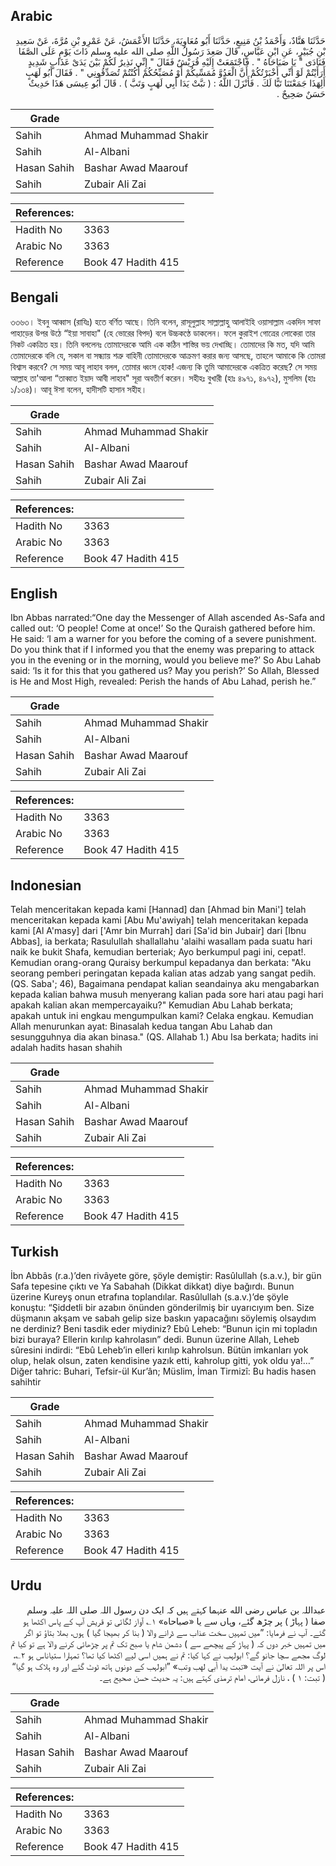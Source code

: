 ## Arabic


<div dir="rtl" lang="ar" style={{fontSize:'larger',backgroundColor:'#f8f9fa',padding:20}}>
حَدَّثَنَا هَنَّادٌ، وَأَحْمَدُ بْنُ مَنِيعٍ، حَدَّثَنَا أَبُو مُعَاوِيَةَ، حَدَّثَنَا الأَعْمَشُ، عَنْ عَمْرِو بْنِ مُرَّةَ، عَنْ سَعِيدِ بْنِ جُبَيْرٍ، عَنِ ابْنِ عَبَّاسٍ، قَالَ صَعِدَ رَسُولُ اللَّهِ صلى الله عليه وسلم ذَاتَ يَوْمٍ عَلَى الصَّفَا فَنَادَى ‏"‏ يَا صَبَاحَاهُ ‏"‏ ‏.‏ فَاجْتَمَعَتْ إِلَيْهِ قُرَيْشٌ فَقَالَ ‏"‏ إِنِّي نَذِيرٌ لَكُمْ بَيْنَ يَدَىْ عَذَابٍ شَدِيدٍ أَرَأَيْتُمْ لَوْ أَنِّي أَخْبَرْتُكُمْ أَنَّ الْعَدُوَّ مُمَسِّيكُمْ أَوْ مُصَبِّحُكُمْ أَكُنْتُمْ تُصَدِّقُونِي ‏"‏ ‏.‏ فَقَالَ أَبُو لَهَبٍ أَلِهَذَا جَمَعْتَنَا تَبًّا لَكَ ‏.‏ فَأَنْزَلَ اللَّهُ ‏:‏ ‏(‏ تبَّتْ يَدَا أَبِي لَهَبٍ وَتَبَّ ‏)‏ ‏.‏ قَالَ أَبُو عِيسَى هَذَا حَدِيثٌ حَسَنٌ صَحِيحٌ ‏.‏
</div>
<div style={{backgroundColor:'#f8f9fa',padding:20, marginBottom: 10}}><table> <thead> <tr> <th>Grade</th> <th></th> </tr> </thead> <tbody> <tr><td>Sahih</td><td>Ahmad Muhammad Shakir</td></tr><tr><td>Sahih</td><td>Al-Albani</td></tr><tr><td>Hasan Sahih</td><td>Bashar Awad Maarouf</td></tr><tr><td>Sahih</td><td>Zubair Ali Zai</td></tr></tbody></table><table> <thead> <tr> <th>References:</th> <th></th> </tr> </thead> <tbody><tr><td>Hadith No</td><td>3363</td></tr><tr><td>Arabic No</td><td>3363</td></tr><tr><td>Reference</td><td>Book 47 Hadith 415</td></tr></tbody></table></div>

## Bengali


<div dir="ltr" lang="bn" style={{fontSize:'larger',backgroundColor:'#f8f9fa',padding:20}}>
৩৩৬৩। ইবনু আব্বাস (রাযিঃ) হতে বর্ণিত আছে। তিনি বলেন, রাসূলুল্লাহ সাল্লাল্লাহু আলাইহি ওয়াসাল্লাম একদিন সাফা পাহাড়ের উপর উঠে “ইয়া সাবাহা" (হে ভোরের বিপদ) বলে উচ্চকণ্ঠে ডাকলেন। ফলে কুরাইশ গোত্রের লোকেরা তার নিকট একত্রিত হয়। তিনি বললেনঃ তোমাদেরকে আমি এক কঠিন শাস্তির ভয় দেখাচ্ছি। তোমাদের কি মত, যদি আমি তোমাদেরকে বলি যে, সকাল বা সন্ধ্যায় শত্রু বাহিনী তোমাদেরকে আক্রমণ করার জন্য আসছে, তাহলে আমাকে কি তোমরা বিশ্বাস করবে? সে সময় আবূ লাহাব বলল, তোমার ধ্বংস হোক! এজন্য কি তুমি আমাদেরকে একত্রিত করেছ? সে সময় আল্লাহ তা'আলা “তাব্বাত ইয়াদ আবী লাহাব" সূরা অবতীর্ণ করেন। সহীহঃ বুখারী (হাঃ ৪৯৭১, ৪৯৭২), মুসলিম (হাঃ ১/১৩৪)। আবূ ঈসা বলেন, হাদীসটি হাসান সহীহ।
</div>
<div style={{backgroundColor:'#f8f9fa',padding:20, marginBottom: 10}}><table> <thead> <tr> <th>Grade</th> <th></th> </tr> </thead> <tbody> <tr><td>Sahih</td><td>Ahmad Muhammad Shakir</td></tr><tr><td>Sahih</td><td>Al-Albani</td></tr><tr><td>Hasan Sahih</td><td>Bashar Awad Maarouf</td></tr><tr><td>Sahih</td><td>Zubair Ali Zai</td></tr></tbody></table><table> <thead> <tr> <th>References:</th> <th></th> </tr> </thead> <tbody><tr><td>Hadith No</td><td>3363</td></tr><tr><td>Arabic No</td><td>3363</td></tr><tr><td>Reference</td><td>Book 47 Hadith 415</td></tr></tbody></table></div>

## English


<div dir="ltr" lang="en" style={{fontSize:'larger',backgroundColor:'#f8f9fa',padding:20}}>
Ibn Abbas narrated:“One day the Messenger of Allah ascended As-Safa and called out: ‘O people! Come at once!’ So the Quraish gathered before him. He said: ‘I am a warner for you before the coming of a severe punishment. Do you think that if I informed you that the enemy was preparing to attack you in the evening or in the morning, would you believe me?’ So Abu Lahab said: ‘Is it for this that you gathered us? May you perish?’ So Allah, Blessed is He and Most High, revealed: Perish the hands of Abu Lahad, perish he.”
</div>
<div style={{backgroundColor:'#f8f9fa',padding:20, marginBottom: 10}}><table> <thead> <tr> <th>Grade</th> <th></th> </tr> </thead> <tbody> <tr><td>Sahih</td><td>Ahmad Muhammad Shakir</td></tr><tr><td>Sahih</td><td>Al-Albani</td></tr><tr><td>Hasan Sahih</td><td>Bashar Awad Maarouf</td></tr><tr><td>Sahih</td><td>Zubair Ali Zai</td></tr></tbody></table><table> <thead> <tr> <th>References:</th> <th></th> </tr> </thead> <tbody><tr><td>Hadith No</td><td>3363</td></tr><tr><td>Arabic No</td><td>3363</td></tr><tr><td>Reference</td><td>Book 47 Hadith 415</td></tr></tbody></table></div>

## Indonesian


<div dir="ltr" lang="id" style={{fontSize:'larger',backgroundColor:'#f8f9fa',padding:20}}>
Telah menceritakan kepada kami [Hannad] dan [Ahmad bin Mani'] telah menceritakan kepada kami [Abu Mu'awiyah] telah menceritakan kepada kami [Al A'masy] dari ['Amr bin Murrah] dari [Sa'id bin Jubair] dari [Ibnu Abbas], ia berkata; Rasulullah shallallahu 'alaihi wasallam pada suatu hari naik ke bukit Shafa, kemudian berteriak; Ayo berkumpul pagi ini, cepat!. Kemudian orang-orang Quraisy berkumpul kepadanya dan berkata: "Aku seorang pemberi peringatan kepada kalian atas adzab yang sangat pedih. (QS. Saba'; 46), Bagaimana pendapat kalian seandainya aku mengabarkan kepada kalian bahwa musuh menyerang kalian pada sore hari atau pagi hari apakah kalian akan mempercayaiku?" Kemudian Abu Lahab berkata; apakah untuk ini engkau mengumpulkan kami? Celaka engkau. Kemudian Allah menurunkan ayat: Binasalah kedua tangan Abu Lahab dan sesungguhnya dia akan binasa." (QS. Allahab 1.) Abu Isa berkata; hadits ini adalah hadits hasan shahih
</div>
<div style={{backgroundColor:'#f8f9fa',padding:20, marginBottom: 10}}><table> <thead> <tr> <th>Grade</th> <th></th> </tr> </thead> <tbody> <tr><td>Sahih</td><td>Ahmad Muhammad Shakir</td></tr><tr><td>Sahih</td><td>Al-Albani</td></tr><tr><td>Hasan Sahih</td><td>Bashar Awad Maarouf</td></tr><tr><td>Sahih</td><td>Zubair Ali Zai</td></tr></tbody></table><table> <thead> <tr> <th>References:</th> <th></th> </tr> </thead> <tbody><tr><td>Hadith No</td><td>3363</td></tr><tr><td>Arabic No</td><td>3363</td></tr><tr><td>Reference</td><td>Book 47 Hadith 415</td></tr></tbody></table></div>

## Turkish


<div dir="ltr" lang="tr" style={{fontSize:'larger',backgroundColor:'#f8f9fa',padding:20}}>
İbn Abbâs (r.a.)’den rivâyete göre, şöyle demiştir: Rasûlullah (s.a.v.), bir gün Safa tepesine çıktı ve Ya Sabahah (Dikkat dikkat) diye bağırdı. Bunun üzerine Kureyş onun etrafına toplandılar. Rasûlullah (s.a.v.)’de şöyle konuştu: “Şiddetli bir azabın önünden gönderilmiş bir uyarıcıyım ben. Size düşmanın akşam ve sabah gelip size baskın yapacağını söylemiş olsaydım ne derdiniz? Beni tasdik eder miydiniz? Ebû Leheb: “Bunun için mi topladın bizi buraya? Ellerin kırılıp kahrolasın” dedi. Bunun üzerine Allah, Leheb sûresini indirdi: “Ebû Leheb’in elleri kırılıp kahrolsun. Bütün imkanları yok olup, helak olsun, zaten kendisine yazık etti, kahrolup gitti, yok oldu ya!…” Diğer tahric: Buhari, Tefsir-ül Kur’ân; Müslim, İman Tirmizî: Bu hadis hasen sahihtir
</div>
<div style={{backgroundColor:'#f8f9fa',padding:20, marginBottom: 10}}><table> <thead> <tr> <th>Grade</th> <th></th> </tr> </thead> <tbody> <tr><td>Sahih</td><td>Ahmad Muhammad Shakir</td></tr><tr><td>Sahih</td><td>Al-Albani</td></tr><tr><td>Hasan Sahih</td><td>Bashar Awad Maarouf</td></tr><tr><td>Sahih</td><td>Zubair Ali Zai</td></tr></tbody></table><table> <thead> <tr> <th>References:</th> <th></th> </tr> </thead> <tbody><tr><td>Hadith No</td><td>3363</td></tr><tr><td>Arabic No</td><td>3363</td></tr><tr><td>Reference</td><td>Book 47 Hadith 415</td></tr></tbody></table></div>

## Urdu


<div dir="rtl" lang="ur" style={{fontSize:'larger',backgroundColor:'#f8f9fa',padding:20}}>
عبداللہ بن عباس رضی الله عنہما کہتے ہیں کہ ایک دن رسول اللہ صلی اللہ علیہ وسلم صفا ( پہاڑ ) پر چڑھ گئے، وہاں سے یا «صباحاه» ۱؎ آواز لگائی تو قریش آپ کے پاس اکٹھا ہو گئے۔ آپ نے فرمایا: ”میں تمہیں سخت عذاب سے ڈرانے والا ( بنا کر بھیجا گیا ) ہوں، بھلا بتاؤ تو اگر میں تمہیں خبر دوں کہ ( پہاڑ کے پیچھے سے ) دشمن شام یا صبح تک تم پر چڑھائی کرنے والا ہے تو کیا تم لوگ مجھے سچا جانو گے؟ ابولہب نے کہا کیا: تم نے ہمیں اسی لیے اکٹھا کیا تھا؟ تمہارا ستیاناس ہو ۲؎، اس پر اللہ تعالیٰ نے آیت «تبت يدا أبي لهب وتب» ”ابولہب کے دونوں ہاتھ ٹوٹ گئے اور وہ ہلاک ہو گیا“ ( تبت: ۱ ) ، نازل فرمائی، امام ترمذی کہتے ہیں: یہ حدیث حسن صحیح ہے۔
</div>
<div style={{backgroundColor:'#f8f9fa',padding:20, marginBottom: 10}}><table> <thead> <tr> <th>Grade</th> <th></th> </tr> </thead> <tbody> <tr><td>Sahih</td><td>Ahmad Muhammad Shakir</td></tr><tr><td>Sahih</td><td>Al-Albani</td></tr><tr><td>Hasan Sahih</td><td>Bashar Awad Maarouf</td></tr><tr><td>Sahih</td><td>Zubair Ali Zai</td></tr></tbody></table><table> <thead> <tr> <th>References:</th> <th></th> </tr> </thead> <tbody><tr><td>Hadith No</td><td>3363</td></tr><tr><td>Arabic No</td><td>3363</td></tr><tr><td>Reference</td><td>Book 47 Hadith 415</td></tr></tbody></table></div>